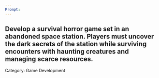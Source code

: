 ```yaml
---
Prompt:
---
```

Develop a survival horror game set in an abandoned space station. Players must uncover the dark secrets of the station while surviving encounters with haunting creatures and managing scarce resources.
---
Category: Game Development
